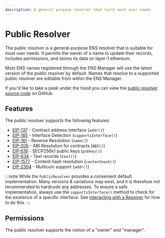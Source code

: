 ```yaml
---
description: A general purpose resolver that suits most user needs.
---
```


# Public Resolver

The public resolver is a general-purpose ENS resolver that is suitable for most user needs.
It permits the owner of a name to update their records, includes permissions, and stores its data on layer-1 ethereum.

Most ENS names registered through the ENS Manager will use the latest version of the public resolver by default.
Names that resolve to a supported public resolver are editable from within the ENS Manager.

If you'd like to take a peek under the hood you can view the [public resolver source code](https://github.com/ensdomains/ens-contracts/blob/staging/contracts/resolvers/PublicResolver.sol) on GitHub.

## Features

The public resolver supports the following features:

- [EIP-137](https://eips.ethereum.org/EIPS/eip-137) - Contract address interface (`addr()`)
- [EIP-165](https://eips.ethereum.org/EIPS/eip-165) - Interface Detection (`supportsInterface()`)
- [EIP-181](https://eips.ethereum.org/EIPS/eip-181) - Reverse Resolution (`name()`)
- [EIP-205](https://eips.ethereum.org/EIPS/eip-205) - ABI Resolution for contracts (`ABI()`)
- [EIP-619](https://eips.ethereum.org/EIPS/eip-619) - SECP256k1 public keys (`pubkey()`)
- [EIP-634](https://eips.ethereum.org/EIPS/eip-634) - Text records (`text()`)
- [EIP-1577](https://eips.ethereum.org/EIPS/eip-1577) - Content hash resolution (`contenthash()`)
- [EIP-2304](https://eips.ethereum.org/EIPS/eip-2304) - Multicoin support (`addr()`)

:::note
While the `PublicResolver` provides a convenient default implementation. Many
versions & variations may exist, and it is therefore not recommended to
hardcode any addresses. To ensure a safe implementation, always use the
`supportsInterface()` method to check for the existence of a specific
interface. See [Interacting with a Resolver](/resolvers/interacting) for how
to do this.
:::

## Permissions

The public resolver supports the notion of a "owner" and "manager".
